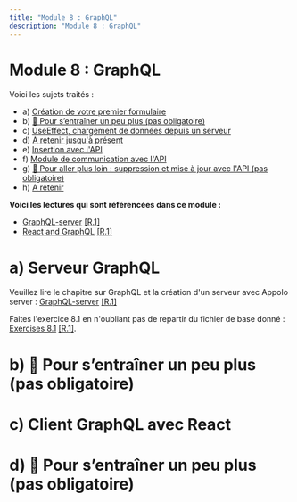 ```yaml
---
title: "Module 8 : GraphQL"
description: "Module 8 : GraphQL"
---
```


# Module 8 : GraphQL

Voici les sujets traités :
- a) [Création de votre premier formulaire](#a)
- b) [🍬 Pour s’entraîner un peu plus (pas obligatoire)](#b)
- c) [UseEffect, chargement de données depuis un serveur](#c)
- d) [A retenir jusqu'à présent](#d)
- e) [Insertion avec l'API](#e)
- f) [Module de communication avec l'API](#f)
- g) [🍬 Pour aller plus loin : suppression et mise à jour avec l'API (pas obligatoire)](#g)
- h) [A retenir](#h)

**Voici les lectures qui sont référencées dans ce module :**
- [GraphQL-server](https://fullstackopen.com/en/part8/graph_ql_server) [[R.1]](/references/#r1)
- [React and GraphQL](https://fullstackopen.com/en/part8/react_and_graph_ql) [[R.1]](/references/#r1)

# <a id="a"></a>a) Serveur GraphQL

Veuillez lire le chapitre sur GraphQL et la création d'un serveur avec Appolo server : [GraphQL-server](ttps://fullstackopen.com/en/part8/graph_ql_server) [[R.1]](/references/#r1)

Faites l'exercice 8.1 en n'oubliant pas de repartir du fichier de base donné : [Exercises 8.1](https://fullstackopen.com/en/part8/graph_ql_server#exercises-8-1-8-7) [[R.1]](/references/#r1).

# <a id="b"></a>b) 🍬 Pour s’entraîner un peu plus (pas obligatoire)


# <a id="c"></a>c) Client GraphQL avec React


# <a id="d"></a>d) 🍬 Pour s’entraîner un peu plus (pas obligatoire)
